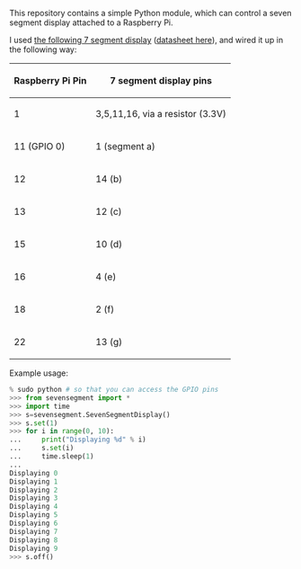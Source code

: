 This repository contains a simple Python module, which can control a seven segment display attached to a Raspberry Pi.

I used [http://www.coolcomponents.co.uk/catalog/segment-display-p-466.html the following 7 segment display] ([http://www.coolcomponents.co.uk/catalog/resources/7segled.jpg datasheet here]), and wired it up in the following way:

{| class="wikitable"
! Raspberry Pi Pin !! 7 segment display pins
|-
| 1  || 3,5,11,16, via a resistor (3.3V)
|-
|11 (GPIO 0) || 1 (segment a)
|-
|12 || 14 (b)
|-
|13 || 12 (c)
|-
|15 || 10 (d)
|-
|16 || 4 (e)
|-
|18 || 2 (f)
|-
|22 || 13 (g)
|}

Example usage:
<source lang="python">% sudo python # so that you can access the GPIO pins
>>> from sevensegment import *
>>> import time
>>> s=sevensegment.SevenSegmentDisplay()
>>> s.set(1)
>>> for i in range(0, 10):
...     print("Displaying %d" % i)
...     s.set(i)
...     time.sleep(1)
... 
Displaying 0
Displaying 1
Displaying 2
Displaying 3
Displaying 4
Displaying 5
Displaying 6
Displaying 7
Displaying 8
Displaying 9
>>> s.off()</source>
